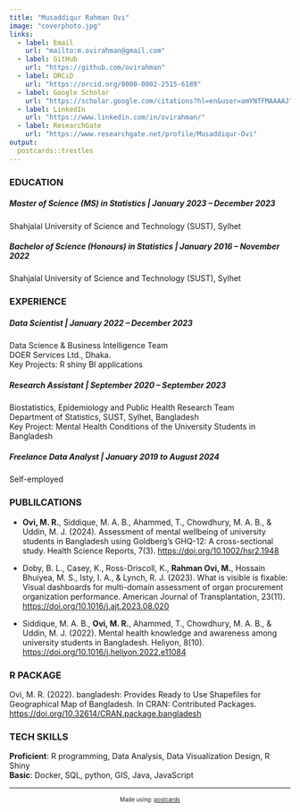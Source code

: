 ```yaml
---
title: "Musaddiqur Rahman Ovi"
image: "coverphoto.jpg"
links:
  - label: Email
    url: "mailto:m.ovirahman@gmail.com"
  - label: GitHub
    url: "https://github.com/ovirahman"
  - label: ORCiD
    url: "https://orcid.org/0000-0002-2515-6189"
  - label: Google Scholar
    url: "https://scholar.google.com/citations?hl=en&user=amYNTFMAAAAJ"
  - label: LinkedIn
    url: "https://www.linkedin.com/in/ovirahman/"
  - label: ResearchGate
    url: "https://www.researchgate.net/profile/Musaddiqur-Ovi"
output:
  postcards::trestles
---
```

 
### EDUCATION

##### Master of Science (MS) in Statistics | January 2023 – December 2023 <br>
Shahjalal University of Science and Technology (SUST), Sylhet <br>

##### Bachelor of Science (Honours) in Statistics | January 2016 – November 2022 <br>
Shahjalal University of Science and Technology (SUST), Sylhet <br>


### EXPERIENCE

##### **Data Scientist** | January 2022 – December 2023 <br>
Data Science & Business Intelligence Team <br>
DOER Services Ltd., Dhaka. <br>
Key Projects: R shiny BI applications <br>

##### **Research Assistant** | September 2020 – September 2023 <br>
Biostatistics, Epidemiology and Public Health Research Team <br>
Department of Statistics, SUST, Sylhet, Bangladesh <br>
Key Project: Mental Health Conditions of the University Students in Bangladesh <br>


##### **Freelance Data Analyst** | January 2019 to August 2024
Self-employed


### PUBLILCATIONS

<ul>
<li>**Ovi, M. R.**, Siddique, M. A. B., Ahammed, T., Chowdhury, M. A. B., & Uddin, M. J. (2024). Assessment of mental
wellbeing of university students in Bangladesh using Goldberg’s GHQ-12: A cross-sectional study. Health Science
Reports, 7(3). [https://doi.org/10.1002/hsr2.1948](https://doi.org/10.1002/hsr2.1948)

<li>Doby, B. L., Casey, K., Ross-Driscoll, K., **Rahman Ovi, M.**, Hossain Bhuiyea, M. S., Isty, I. A., & Lynch, R. J.
(2023). What is visible is fixable: Visual dashboards for multi-domain assessment of organ procurement organization
performance. American Journal of Transplantation, 23(11). [https://doi.org/10.1016/j.ajt.2023.08.020](https://doi.org/10.1016/j.ajt.2023.08.020)

<li>Siddique, M. A. B., **Ovi, M. R.**, Ahammed, T., Chowdhury, M. A. B., & Uddin, M. J. (2022). Mental health
knowledge and awareness among university students in Bangladesh. Heliyon, 8(10).
[https://doi.org/10.1016/j.heliyon.2022.e11084](https://doi.org/10.1016/j.heliyon.2022.e11084)

</ul>


### R PACKAGE
Ovi, M. R. (2022). bangladesh: Provides Ready to Use Shapefiles for Geographical Map of Bangladesh. In
CRAN: Contributed Packages. [https://doi.org/10.32614/CRAN.package.bangladesh](https://doi.org/10.32614/CRAN.package.bangladesh)

### TECH SKILLS
**Proficient**: R programming, Data Analysis, Data Visualization Design, R Shiny <br>
**Basic**: Docker, SQL, python, GIS, Java, JavaScript



<hr />
<p style="text-align: center; font-size: 10px;">Made using: <a href="https://cran.r-project.org/web/packages/postcards/index.html">postcards</a></p>
